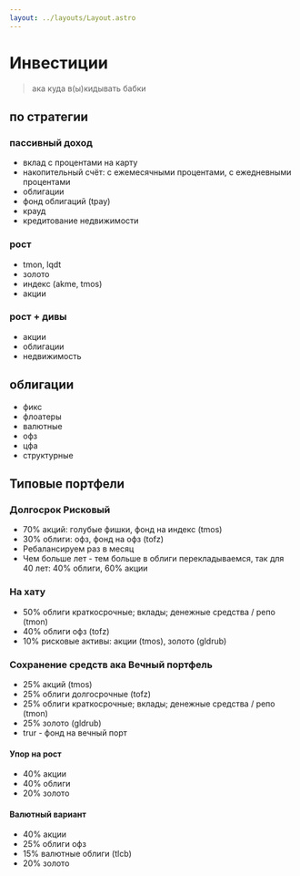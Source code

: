 ```yaml
---
layout: ../layouts/Layout.astro
---
```


# Инвестиции

> ака куда в(ы)кидывать бабки

## по стратегии

### пассивный доход

- вклад с процентами на карту
- накопительный счёт: с ежемесячными процентами, с ежедневными процентами
- облигации
- фонд облигаций (tpay)
- крауд
- кредитование недвижимости

### рост

- tmon, lqdt
- золото
- индекс (akme, tmos)
- акции

### рост + дивы

- акции
- облигации
- недвижимость

## облигации

- фикс
- флоатеры
- валютные
- офз
- цфа
- структурные

## Типовые портфели

### Долгосрок Рисковый

- 70% акций: голубые фишки, фонд на индекс (tmos)
- 30% облиги: офз, фонд на офз (tofz)
- Ребалансируем раз в месяц
- Чем больше лет - тем больше в облиги перекладываемся, так для 40 лет: 40% облиги, 60% акции

### На хату

- 50% облиги краткосрочные; вклады; денежные средства / репо (tmon)
- 40% облиги офз (tofz)
- 10% рисковые активы: акции (tmos), золото (gldrub)

### Сохранение средств ака Вечный портфель

- 25% акций (tmos)
- 25% облиги долгосрочные (tofz)
- 25% облиги краткосрочные; вклады; денежные средства / репо (tmon)
- 25% золото (gldrub)
- trur - фонд на вечный порт

#### Упор на рост

- 40% акции
- 40% облиги
- 20% золото

#### Валютный вариант

- 40% акции
- 25% облиги офз
- 15% валютные облиги (tlcb)
- 20% золото
